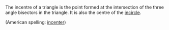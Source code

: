 The incentre of a triangle is the point formed at the intersection of the three angle bisectors in the triangle. It is also the centre of the [[incircle]].

(American spelling: [[incenter]])